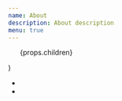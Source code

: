 ```yaml
---
name: About
description: About description
menu: true
---
```



  <nav class="not-prose">
    <ul class="flex flex-wrap gap-4">{props.children}</ul>
  </nav>
)


- <File
    name="Linkedin"
    url="https://www.linkedin.com/in/lanceguyatt/"
    external={true}
  />
- <File name="Github" url="https://github.com/lanceguyatt" external={true} />
